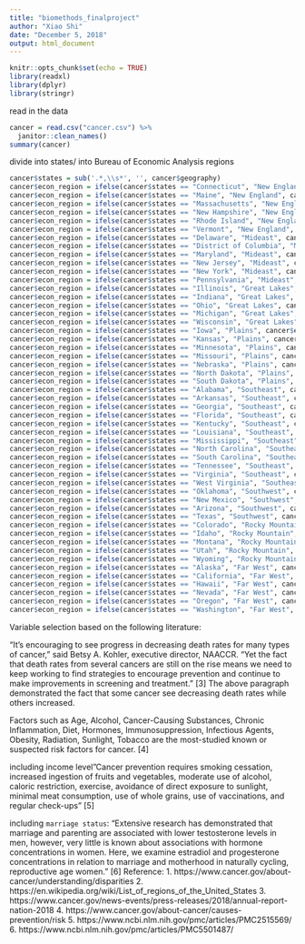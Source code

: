 ```yaml
---
title: "biomethods_finalproject"
author: "Xiao Shi"
date: "December 5, 2018"
output: html_document
---
```


```r
knitr::opts_chunk$set(echo = TRUE)
library(readxl)
library(dplyr)
library(stringr)
```

read in the data
```r
cancer = read.csv("cancer.csv") %>%
  janitor::clean_names()
summary(cancer)
```
divide into states/ into Bureau of Economic Analysis regions
```r
cancer$states = sub('.*,\\s*', '', cancer$geography)
cancer$econ_region = ifelse(cancer$states == "Connecticut", "New England", cancer$econ_region) 
cancer$econ_region = ifelse(cancer$states == "Maine", "New England", cancer$econ_region) 
cancer$econ_region = ifelse(cancer$states == "Massachusetts", "New England", cancer$econ_region) 
cancer$econ_region = ifelse(cancer$states == "New Hampshire", "New England", cancer$econ_region) 
cancer$econ_region = ifelse(cancer$states == "Rhode Island", "New England", cancer$econ_region) 
cancer$econ_region = ifelse(cancer$states == "Vermont", "New England", cancer$econ_region) 
cancer$econ_region = ifelse(cancer$states == "Delaware", "Mideast", cancer$econ_region) 
cancer$econ_region = ifelse(cancer$states == "District of Columbia", "Mideast", cancer$econ_region) 
cancer$econ_region = ifelse(cancer$states == "Maryland", "Mideast", cancer$econ_region) 
cancer$econ_region = ifelse(cancer$states == "New Jersey", "Mideast", cancer$econ_region) 
cancer$econ_region = ifelse(cancer$states == "New York", "Mideast", cancer$econ_region) 
cancer$econ_region = ifelse(cancer$states == "Pennsylvania", "Mideast", cancer$econ_region) 
cancer$econ_region = ifelse(cancer$states == "Illinois", "Great Lakes", cancer$econ_region) 
cancer$econ_region = ifelse(cancer$states == "Indiana", "Great Lakes", cancer$econ_region) 
cancer$econ_region = ifelse(cancer$states == "Ohio", "Great Lakes", cancer$econ_region) 
cancer$econ_region = ifelse(cancer$states == "Michigan", "Great Lakes", cancer$econ_region) 
cancer$econ_region = ifelse(cancer$states == "Wisconsin", "Great Lakes", cancer$econ_region) 
cancer$econ_region = ifelse(cancer$states == "Iowa", "Plains", cancer$econ_region) 
cancer$econ_region = ifelse(cancer$states == "Kansas", "Plains", cancer$econ_region) 
cancer$econ_region = ifelse(cancer$states == "Minnesota", "Plains", cancer$econ_region) 
cancer$econ_region = ifelse(cancer$states == "Missouri", "Plains", cancer$econ_region) 
cancer$econ_region = ifelse(cancer$states == "Nebraska", "Plains", cancer$econ_region) 
cancer$econ_region = ifelse(cancer$states == "North Dakota", "Plains", cancer$econ_region) 
cancer$econ_region = ifelse(cancer$states == "South Dakota", "Plains", cancer$econ_region) 
cancer$econ_region = ifelse(cancer$states == "Alabama", "Southeast", cancer$econ_region) 
cancer$econ_region = ifelse(cancer$states == "Arkansas", "Southeast", cancer$econ_region) 
cancer$econ_region = ifelse(cancer$states == "Georgia", "Southeast", cancer$econ_region) 
cancer$econ_region = ifelse(cancer$states == "Florida", "Southeast", cancer$econ_region) 
cancer$econ_region = ifelse(cancer$states == "Kentucky", "Southeast", cancer$econ_region) 
cancer$econ_region = ifelse(cancer$states == "Louisiana", "Southeast", cancer$econ_region) 
cancer$econ_region = ifelse(cancer$states == "Mississippi", "Southeast", cancer$econ_region) 
cancer$econ_region = ifelse(cancer$states == "North Carolina", "Southeast", cancer$econ_region) 
cancer$econ_region = ifelse(cancer$states == "South Carolina", "Southeast", cancer$econ_region) 
cancer$econ_region = ifelse(cancer$states == "Tennessee", "Southeast", cancer$econ_region) 
cancer$econ_region = ifelse(cancer$states == "Virginia", "Southeast", cancer$econ_region) 
cancer$econ_region = ifelse(cancer$states == "West Virginia", "Southeast", cancer$econ_region) 
cancer$econ_region = ifelse(cancer$states == "Oklahoma", "Southwest", cancer$econ_region) 
cancer$econ_region = ifelse(cancer$states == "New Mexico", "Southwest", cancer$econ_region) 
cancer$econ_region = ifelse(cancer$states == "Arizona", "Southwest", cancer$econ_region) 
cancer$econ_region = ifelse(cancer$states == "Texas", "Southwest", cancer$econ_region) 
cancer$econ_region = ifelse(cancer$states == "Colorado", "Rocky Mountain", cancer$econ_region) 
cancer$econ_region = ifelse(cancer$states == "Idaho", "Rocky Mountain", cancer$econ_region) 
cancer$econ_region = ifelse(cancer$states == "Montana", "Rocky Mountain", cancer$econ_region) 
cancer$econ_region = ifelse(cancer$states == "Utah", "Rocky Mountain", cancer$econ_region) 
cancer$econ_region = ifelse(cancer$states == "Wyoming", "Rocky Mountain", cancer$econ_region) 
cancer$econ_region = ifelse(cancer$states == "Alaska", "Far West", cancer$econ_region) 
cancer$econ_region = ifelse(cancer$states == "California", "Far West", cancer$econ_region) 
cancer$econ_region = ifelse(cancer$states == "Hawaii", "Far West", cancer$econ_region) 
cancer$econ_region = ifelse(cancer$states == "Nevada", "Far West", cancer$econ_region) 
cancer$econ_region = ifelse(cancer$states == "Oregon", "Far West", cancer$econ_region) 
cancer$econ_region = ifelse(cancer$states == "Washington", "Far West", cancer$econ_region) 


```
Variable selection based on the following literature:

“It’s encouraging to see progress in decreasing death rates for many types of cancer,” said Betsy A. Kohler, executive director, NAACCR. “Yet the fact that death rates from several cancers are still on the rise means we need to keep working to find strategies to encourage prevention and continue to make improvements in screening and treatment.” [3]
The above paragraph demonstrated the fact that some cancer see decreasing death rates while others increased.

Factors such as Age, Alcohol, Cancer-Causing Substances, Chronic Inflammation, Diet, Hormones, Immunosuppression, Infectious Agents, Obesity, Radiation, Sunlight, Tobacco are the most-studied known or suspected risk factors for cancer. [4]

including income level"Cancer prevention requires smoking cessation, increased ingestion of fruits and vegetables, moderate use of alcohol, caloric restriction, exercise, avoidance of direct exposure to sunlight, minimal meat consumption, use of whole grains, use of vaccinations, and regular check-ups" [5]

including `marriage status`: "Extensive research has demonstrated that marriage and parenting are associated with lower testosterone levels in men, however, very little is known about associations with hormone concentrations in women. Here, we examine estradiol and progesterone concentrations in relation to marriage and motherhood in naturally cycling, reproductive age women." [6]
Reference:
1. https://www.cancer.gov/about-cancer/understanding/disparities
2. https://en.wikipedia.org/wiki/List_of_regions_of_the_United_States
3. https://www.cancer.gov/news-events/press-releases/2018/annual-report-nation-2018
4. https://www.cancer.gov/about-cancer/causes-prevention/risk
5. https://www.ncbi.nlm.nih.gov/pmc/articles/PMC2515569/
6. https://www.ncbi.nlm.nih.gov/pmc/articles/PMC5501487/